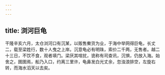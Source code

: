 ```yaml
---
---
---
```

title: 浏河巨龟
---



干隆辛亥六月，太仓浏河口有沉某，以贩售鮝货为业，于海中举网得巨龟，长丈二，载至梁姓行，数十人曳之上岸。沉意龟必有明珠，索价二千两，无售者。越二十三日，不饮不食，观者填门。梁厌其喧扰，诡称有司查讯，沉惧，仍放入海。始舍之，圉圉焉，船乃入口，约离三里许，龟鼻发白光丈余，忽浊浪排空，左旋右转，而海水滔天以去矣。